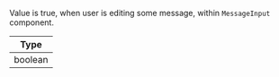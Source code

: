 Value is true, when user is editing some message, within `MessageInput` component.

| Type |
| - |
| boolean |

